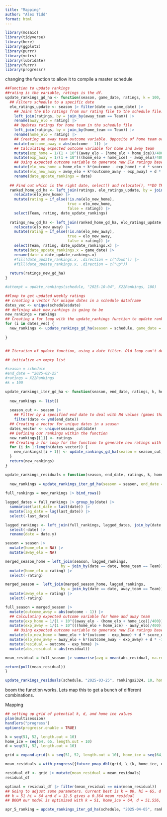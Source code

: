```yaml
---
title: "Mapping"
author: "Alex Tidd"
format: html
---
```


```r
library(mosaic)
library(tidyverse)
library(here)
library(ggplot2)
library(purrr)
library(vctrs)
library(lubridate)
library(furrr)
library(progressr)
```

changing the function to allow it to compile a master schedule
```r
##Function to update rankings
##rating is the variable, ratings is the df.
update_rankings_gd_ha <- function(season, game_date, ratings, k = 100, home_ice = 50, d = 0.5){
  ## Filters schedule to a specific date
  elo_ratings_update <- season |> filter(date == game_date) |>
    ## Joins the Elo ratings from our rating file to the schedule file. Puts updated ratings in the schedule
    left_join(ratings, by = join_by(away_team == Team)) |>
    rename(away_elo = rating) |>  
    ## Updates ratings for home team in the schedule file
    left_join(ratings, by = join_by(home_team == Team)) |>
    rename(home_elo = rating) |>
    ## Creating an away team outcome variable. Opposite of home team or same if tie.
    mutate(outcome_away = abs(outcome - 1)) |> 
    ## Calculating expected outcome variable for home and away team
    mutate(exp_home = 1/(1 + 10^((away_elo - (home_elo + home_ice))/400))) |>
    mutate(exp_away = 1/(1 + 10^(((home_elo + home_ice) - away_elo)/400))) |>
    ## Using expected outcome variable to generate new Elo ratings based on actual outcome and expected outcome
    mutate(elo_new_home = home_elo + k*(outcome - exp_home) + d * score_diff) |>
    mutate(elo_new_away = away_elo + k*(outcome_away - exp_away) + d * -1 * (score_diff)) |>
    rename(date_update_rankings = date)
  
  ## Find out which is the right date, select() and relocate(), **DO THIS FIRST**: try renaming date in one of the df to make less confusing (at start).
  ranked_home_gd_ha <- left_join(ratings, elo_ratings_update, by = join_by(Team == home_team)) |>
    relocate(elo_new_home) |>
    mutate(rating = if_else(!is.na(elo_new_home),
                            true = elo_new_home,
                            false = rating)) |>
    select(Team, rating, date_update_rankings)
  
  ratings_new_gd_ha <- left_join(ranked_home_gd_ha, elo_ratings_update, by = join_by(Team == away_team)) |>
    relocate(elo_new_away) |>
    mutate(rating = if_else(!is.na(elo_new_away),
                            true = elo_new_away,
                            false = rating)) |>
    select(Team, rating, date_update_rankings.x) |>
    mutate(date_update_rankings.x = game_date) |>
    rename(date = date_update_rankings.x)
    #fill(date_update_rankings.x, .direction = c("down")) |>
    #fill(date_update_rankings.x, .direction = c("up"))
  
  return(ratings_new_gd_ha)
}

#attempt = update_rankings(schedule, "2025-10-04", X22Rankings, 100)

##loop to get updated weekly ratings
## creating a vector for unique dates in a schedule dataframe
dates_vec <- unique(schedule$date)
## defining what new_rankings is going to be
new_rankings = rankings
## Creating a for loop with the update_rankings function to update rankings up to a specified date
for (i in dates_vec) {
  new_rankings <- update_rankings_gd_ha(season = schedule, game_date = i, ratings = new_rankings, k = 100, home_ice = 50, d = 0.5)
  
}


## Iteration of update function, using a date filter. Old loop can't deal with NA Values

## initialize an empty list

#season = schedule
#end_date = "2025-02-25"
#ratings = X22Rankings
#k = 100

update_rankings_iter_gd_ha <- function(season, end_date, ratings, k, home_ice, d){
  
  new_rankings <- list()
  
  season_cut <- season |> 
    ## Filter by a specified end date to deal with NA values (gmaes that have yet to be played)
    filter(date <= ymd(end_date))
  ## Creating a vector for unique dates in a season
  dates_vector <- unique(season_cut$date)
  ## Defining our rankings within the function
  new_rankings[[1]] <- ratings
  ## Creating a for loop for the function to generate new ratings with the updtae_rankings function
  for (i in 1:length(dates_vector)) {
    new_rankings[[i + 1]] <- update_rankings_gd_ha(season = season_cut, game_date = dates_vector[i], ratings = new_rankings[[i]], k = k, home_ice = home_ice, d = d)
  }
  return(new_rankings)
}

update_rankings_residuals = function(season, end_date, ratings, k, home_ice, d){ 
  
  new_rankings = update_rankings_iter_gd_ha(season = season, end_date = end_date, ratings = ratings, k = k, home_ice = home_ice, d = d)
  
full_rankings = new_rankings |> bind_rows()

lagged_dates = full_rankings |> group_by(date) |>
  summarise(last_date = last(date)) |>
  mutate(lag_date = lag(last_date)) |>
  select(-last_date)

lagged_rankings <- left_join(full_rankings, lagged_dates, join_by(date == lag_date)) |>
  select(-date) |>
  rename(date = date.y)

season = season |>
  mutate(home_elo = NA) |>
  mutate(away_elo = NA)

merged_season_home = left_join(season, lagged_rankings, 
                         by = join_by(date == date, home_team == Team)) |>
  mutate(home_elo = rating) |>
  select(-rating)

merged_season =  left_join(merged_season_home, lagged_rankings,
                         by = join_by(date == date, away_team == Team)) |>
  mutate(away_elo = rating) |>
  select(-rating)

full_season = merged_season |>
  mutate(outcome_away = abs(outcome - 1)) |> 
  ## Calculating expected outcome variable for home and away team
  mutate(exp_home = 1/(1 + 10^((away_elo - (home_elo + home_ice))/400))) |>
  mutate(exp_away = 1/(1 + 10^(((home_elo + home_ice) - away_elo)/400))) |>
    ## Using expected outcome variable to generate new Elo ratings based on actual outcome and expected outcome
  mutate(elo_new_home = home_elo + k*(outcome - exp_home) + d * score_diff) |>
  mutate(elo_new_away = away_elo + k*(outcome_away - exp_away) + d * -1 * (score_diff))|>
  mutate(residual = outcome - exp_home) |>
  mutate(abs_residual = abs(residual))

mean_residual = full_season |> summarise(avg = mean(abs_residual, na.rm = TRUE))

return(pull(mean_residual))
}
```

```r
update_rankings_residuals(schedule, "2025-03-25", rankings2324, 10, home_ice = 45, d = 0)
```
boom the function works. Lets map this to get a bunch of different combinations.

Mapping
```r
## setting up grid of potential k, d, and home ice values
plan(multisession)
handlers("progress")
options(progressr.enable = TRUE)

k = seq(51, 52, length.out = 10)
home_ice = seq(64, 65, length.out = 10)
d = seq(51, 52, length.out = 10)

grid = expand.grid(k = seq(51, 52, length.out = 10), home_ice = seq(64, 65, length.out = 10), d = seq(51, 52, length.out = 10))

mean_residuals = with_progress({future_pmap_dbl(grid, \ (k, home_ice, d) update_rankings_residuals(season = schedule, end_date = "2025-03-25", ratings = rankings2324, k = k, home_ice = home_ice, d = d), .progress = TRUE)})

residual_df <- grid |> mutate(mean_residual = mean_residuals)
residual_df
```

```r
optimal = residual_df |> filter(mean_residual == min(mean_residual))
## Going to adjust some parameters. Current best is k = 80, hi = 65, d = 1.5
## k = 51 hi = 64 and d = 12.5 gives a 0.364 mean residual
## BOOM our model is optimized with k = 51, home_ice = 64, d = 51.556, mean_residual = 0.3515844
```

```r
apr_5_ranking = update_rankings_iter_gd_ha(schedule, "2025-04-05", rankings2324, 51, 64, 0.3515844)[[108]]
```

